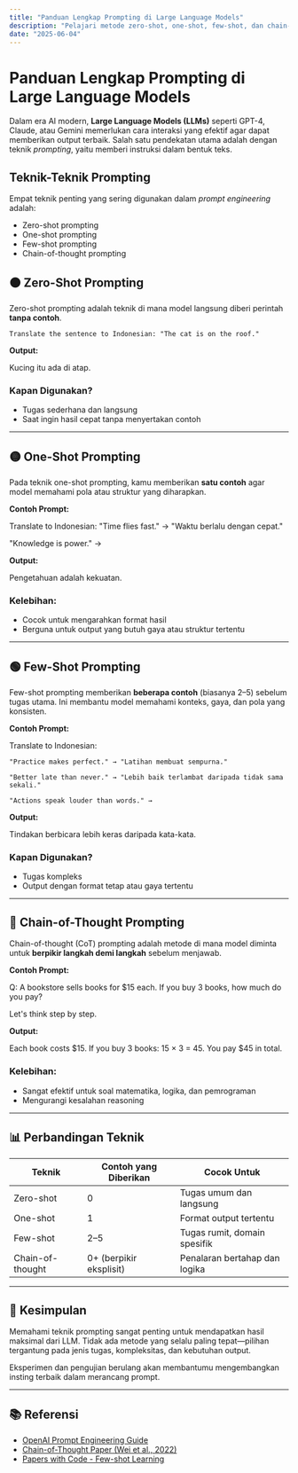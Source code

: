 ```yaml
---
title: "Panduan Lengkap Prompting di Large Language Models"
description: "Pelajari metode zero-shot, one-shot, few-shot, dan chain-of-thought prompting untuk memaksimalkan kemampuan LLM seperti GPT-4."
date: "2025-06-04"
---
```


# Panduan Lengkap Prompting di Large Language Models

Dalam era AI modern, **Large Language Models (LLMs)** seperti GPT-4, Claude, atau Gemini memerlukan cara interaksi yang efektif agar dapat memberikan output terbaik. Salah satu pendekatan utama adalah dengan teknik _prompting_, yaitu memberi instruksi dalam bentuk teks.

## Teknik-Teknik Prompting

Empat teknik penting yang sering digunakan dalam _prompt engineering_ adalah:

- Zero-shot prompting
- One-shot prompting
- Few-shot prompting
- Chain-of-thought prompting

## 🟠 Zero-Shot Prompting

Zero-shot prompting adalah teknik di mana model langsung diberi perintah **tanpa contoh**.

```text
Translate the sentence to Indonesian: "The cat is on the roof."
```


**Output:**

Kucing itu ada di atap.


### Kapan Digunakan?
- Tugas sederhana dan langsung
- Saat ingin hasil cepat tanpa menyertakan contoh

---

## 🟡 One-Shot Prompting

Pada teknik one-shot prompting, kamu memberikan **satu contoh** agar model memahami pola atau struktur yang diharapkan.

**Contoh Prompt:**

Translate to Indonesian:
"Time flies fast." → "Waktu berlalu dengan cepat."

"Knowledge is power." →


**Output:**

Pengetahuan adalah kekuatan.


### Kelebihan:
- Cocok untuk mengarahkan format hasil
- Berguna untuk output yang butuh gaya atau struktur tertentu

---

## 🟢 Few-Shot Prompting

Few-shot prompting memberikan **beberapa contoh** (biasanya 2–5) sebelum tugas utama. Ini membantu model memahami konteks, gaya, dan pola yang konsisten.

**Contoh Prompt:**

Translate to Indonesian:

    "Practice makes perfect." → "Latihan membuat sempurna."

    "Better late than never." → "Lebih baik terlambat daripada tidak sama sekali."

    "Actions speak louder than words." →


**Output:**

Tindakan berbicara lebih keras daripada kata-kata.


### Kapan Digunakan?
- Tugas kompleks
- Output dengan format tetap atau gaya tertentu

---

## 🔵 Chain-of-Thought Prompting

Chain-of-thought (CoT) prompting adalah metode di mana model diminta untuk **berpikir langkah demi langkah** sebelum menjawab.

**Contoh Prompt:**

Q: A bookstore sells books for $15 each. If you buy 3 books, how much do you pay?

Let's think step by step.


**Output:**

Each book costs $15. If you buy 3 books:
15 × 3 = 45.
You pay $45 in total.


### Kelebihan:
- Sangat efektif untuk soal matematika, logika, dan pemrograman
- Mengurangi kesalahan reasoning

---

## 📊 Perbandingan Teknik

| Teknik             | Contoh yang Diberikan | Cocok Untuk                      |
|--------------------|------------------------|-----------------------------------|
| Zero-shot          | 0                      | Tugas umum dan langsung          |
| One-shot           | 1                      | Format output tertentu           |
| Few-shot           | 2–5                    | Tugas rumit, domain spesifik     |
| Chain-of-thought   | 0+ (berpikir eksplisit) | Penalaran bertahap dan logika    |

---

## 📌 Kesimpulan

Memahami teknik prompting sangat penting untuk mendapatkan hasil maksimal dari LLM. Tidak ada metode yang selalu paling tepat—pilihan tergantung pada jenis tugas, kompleksitas, dan kebutuhan output.

Eksperimen dan pengujian berulang akan membantumu mengembangkan insting terbaik dalam merancang prompt.

---

## 📚 Referensi

- [OpenAI Prompt Engineering Guide](https://platform.openai.com/docs/guides/gpt-best-practices)
- [Chain-of-Thought Paper (Wei et al., 2022)](https://arxiv.org/abs/2201.11903)
- [Papers with Code - Few-shot Learning](https://paperswithcode.com/task/few-shot-learning)
